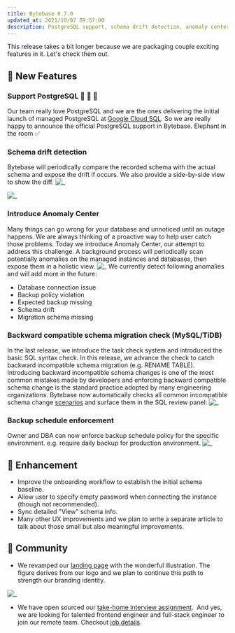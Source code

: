 ```yaml
---
title: Bytebase 0.7.0
updated_at: 2021/10/07 09:57:00
description: PostgreSQL support, schema drift detection, anomaly center, backward incompatible schema migration check, backup schedule enforcement and more
---
```



This release takes a bit longer because we are packaging couple exciting features in it. Let's check them out.

## 🚀 New Features

### Support PostgreSQL 🐘 🐘 🐘

Our team really love PostgreSQL and we are the ones delivering the initial launch of managed PostgreSQL at [Google Cloud SQL](https://cloud.google.com/sql). So we are really happy to announce the official PostgreSQL support in Bytebase. Elephant in the room ✅

### Schema drift detection

Bytebase will periodically compare the recorded schema with the actual schema and expose the drift if occurs. We also provide a side-by-side view to show the diff.
![_](/content/changelog/0.7.0/schema-drift.webp)

![_](/content/changelog/0.7.0/schema-drift-detail.webp)

### Introduce Anomaly Center

Many things can go wrong for your database and unnoticed until an outage happens. We are always thinking of a proactive way to help user catch those problems. Today we introduce Anomaly Center, our attempt to address this challenge. A background process will periodically scan potentially anomalies on the managed instances and databases, then expose them in a holistic view.
![_](/content/changelog/0.7.0/anomaly-center.webp)
We currently detect following anomalies and will add more in the future:

- Database connection issue
- Backup policy violation
- Expected backup missing
- Schema drift
- Migration schema missing

### Backward compatible schema migration check (MySQL/TiDB)

In the last release, we introduce the task check system and introduced the basic SQL syntax check. In this release, we advance the check to catch backward incompatible schema migration (e.g. RENAME TABLE). Introducing backward incompatible schema changes is one of the most common mistakes made by developers and enforcing backward compatible schema change is the standard practice adopted by many engineering organizations. Bytebase now automatically checks all common incompatible schema change [scenarios](https://www.bytebase.com/docs/reference/error-code/advisor/#compatibility) and surface them in the SQL review panel:
![_](/content/changelog/0.7.0/backward-compatible-check.webp)

### Backup schedule enforcement

Owner and DBA can now enforce backup schedule policy for the specific environment. e.g. require daily backup for production environment.
![_](/content/changelog/0.7.0/environment.webp)

## 🎄 Enhancement

- Improve the onboarding workflow to establish the initial schema baseline.
- Allow user to specify empty password when connecting the instance (though not recommended).
- Sync detailed "View" schema info.
- Many other UX improvements and we plan to write a separate article to talk about those small but also meaningful improvements.

## 🎠 Community

- We revamped our [landing page](https://www.bytebase.com/) with the wonderful illustration. The figure derives from our logo and we plan to continue this path to strength our branding identity.

![_](/content/changelog/0.7.0/frontpage.webp)

- We have open sourced our [take-home interview assignment](https://github.com/bytebase/interview).  And yes, we are looking for talented frontend engineer and full-stack engineer to join our remote team. Checkout [job details](https://www.bytebase.com/jobs).

<InstallUpgrade />
